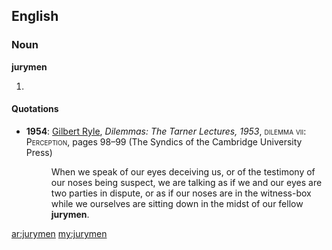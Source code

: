 ==English==

===Noun===
'''jurymen''' {{p}}

# {{plural of|[[juryman]]}}

====Quotations====
* '''1954''': [[w:Gilbert Ryle|Gilbert Ryle]], ''Dilemmas: The Tarner Lectures, 1953'', <span style="font-variant:small-caps">dilemma vii: Perception</span>, pages 98–99 (The Syndics of the Cambridge University Press)
*: When we speak of our eyes deceiving us, or of the testimony of our noses being suspect, we are talking as if we and our eyes are two parties in dispute, or as if our noses are in the witness-box while we ourselves are sitting down in the midst of our fellow '''jurymen'''.

[[ar:jurymen]]
[[my:jurymen]]